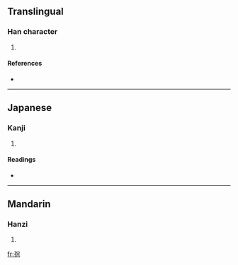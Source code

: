 ==Translingual==

===Han character===
{{Han char|rn=39|rad=子|as=08|sn=11|four=1349<sub>1</sub>|canj=弓木十一火 (NDJMF)}}

# {{defn|Han|sort=子08}}

====References====
* {{Han ref|kx=0280.030|dkj=06993|dj=0549.010|hdz=21017.010|uh=5B6E|ud=23406|bh=D4F0|bd=54512}}

----

==Japanese==

===Kanji===
{{ja-kanji|grade=|rs=子08}}

# {{defn|Japanese|sort=子08}}

====Readings====
* {{ja-readings|on=[[そう]] (sō), [[ず]] (zu)|kun=}}

----

==Mandarin==

===Hanzi===
{{cmn-hanzi|pin=[[cóng]] ([[cong2]])|wg=ts'ung<sup>2</sup>}}

# {{defn|Mandarin|sort=子08}}

[[fr:孮]]